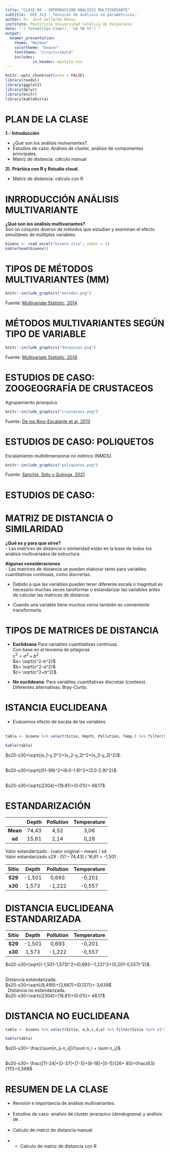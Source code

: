 ```yaml
---
title: "CLASE 08 - INTRODUCCIÓN ANÁLISIS MULTIVARIANTE"
subtitle: 'OCE 313 - Técnicas de análisis no paramétricos.'
author: Dr. José Gallardo Matus
institute: Pontificia Universidad Católica de Valparaíso
date: "`r format(Sys.time(), '%d %B %Y')`"
output: 
  beamer_presentation:
    theme: "Malmoe"
    colortheme: "beaver"
    fonttheme: "structurebold"
    includes:
            in_header: mystyle.tex
---
```


```r
knitr::opts_chunk$set(echo = FALSE)
library(readxl)
library(ggplot2)
library(dplyr)
library(knitr)
library(kableExtra)
```

# PLAN DE LA CLASE

**1.- Introducción**
    
- ¿Qué son los análisis mulvariantes?.
- Estudios de caso: Análisis de cluster, análisis de
componentes principales.
- Matriz de distancia: cálculo manual

**2). Práctica con R y Rstudio cloud.**

- Matriz de distancia: cálculo con R

# INRRODUCCIÓN ANÁLISIS MULTIVARIANTE

**¿Qué son los análisis multivariantes?**   
Son un conjunto diverso de métodos que estudian y examinan el efecto simultáneo de múltiples variables.

```r
bioenv <- read_excel("bioenv.xlsx", sheet = 1)
kable(head(bioenv))
```

# TIPOS DE MÉTODOS MULTIVARIANTES (MM)

```r
knitr::include_graphics("metodos.png")
```

Fuente: [Multivariate Statistic, 2014](https://www.fbbva.es/microsite/multivariate-statistics/legal.html)

# MÉTODOS MULTIVARIANTES SEGÚN TIPO DE VARIABLE

```r
knitr::include_graphics("4esquinas.png")
```

Fuente: [Multivariate Statistic, 2014](https://www.fbbva.es/microsite/multivariate-statistics/legal.html)


# ESTUDIOS DE CASO: ZOOGEOGRAFÍA DE CRUSTACEOS

Agrupamiento jerarquico.  
```r
knitr::include_graphics("crustaceos.png")
```

Fuente: [De los Ríos-Escalante et al, 2013](https://www.scielo.cl/scielo.php?script=sci_arttext&pid=S0718-560X2013000500005)

# ESTUDIOS DE CASO: POLIQUETOS

Escalamiento multidimensional no métrico (NMDS).    
```r
knitr::include_graphics("poliquetos.png")
```

Fuente: [Sanchis, Soto y Quiroga, 2021](https://doi.org/10.1016/j.marpolbul.2021.112309)

# ESTUDIOS DE CASO: 

# MATRIZ DE DISTANCIA O SIMILARIDAD

**¿Qué es y para que sirve?**  
- Las matrices de distancia o similaridad están en la base de todos los análisis multivariados de estructura. 

**Algunas consideraciones**  
- Las matrices de distancia se pueden elaborar tanto para variables cuantitativas continuas, como discrertas.

- Debido a que las variables pueden tener diferente escala o magnitud es necesario muchas veces tansformar o estandarizar las variables antes de calcular las matrices de distancia.

- Cuando una variable tiene muchos ceros también es conveniente transformarla.


# TIPOS DE MATRICES DE DISTANCIA 

- **Euclideana** Para variables cuantitativas continuas.  
  Con base en el teorema de pitágoras  
  $c^2= a^2 +b^2$  
  $a= \sqrt{c^2-b^2}$  
  $b= \sqrt{c^2-a^2}$  
  $c= \sqrt{c^2+b^2}$  

- **No euclideana**: Para variables cuantitativas discretas (conteos).  
 Diferentes alternativas: Bray-Curtis.  
 
# ISTANCIA EUCLIDEANA

- Evaluemos efecto de escala de las variables. \
&nbsp;
```r
tabla <- bioenv %>% select(Sitio, Depth, Pollution, Temp.) %>% filter(Sitio %in% c("s29", "s30"))

kable(tabla)
```

  $s20-s30=\sqrt{(x_1-y_1)^2+(x_2-y_2)^2+(x_3-y_3)^2}$.\
&nbsp;
  
  $s20-s30=\sqrt{(51-99)^2+(6.0-1.9)^2+(3.0-2.9)^2}$.\
&nbsp;
  
  $s20-s30=\sqrt{(2304)+(18.81)+(0.01)}= 48.17$
  
# ESTANDARIZACIÓN

|  | **Depth**| **Pollution** | **Temperature** |
|:------:|:------:|:------:|:------:|
| **Mean** | 74,43 | 4,52 | 3,06 |
| **sd** | 15,61 | 2,14 | 0,28 |

Valor estandarizado : (valor original – mean) / sd  
Valor estandarizado s29 : (51 – 74,43) / 16,61 = -1,501

| **Sitio** | **Depth**| **Pollution** | **Temperature** |
|:------:|:------:|:------:|:------:|
| **S29** | -1,501 | 0,693 | -0,201 |
| **s30** | 1,573 | -1,222 | -0,557 |


# DISTANCIA EUCLIDEANA ESTANDARIZADA

| **Sitio** | **Depth**| **Pollution** | **Temperature** |
|:------:|:------:|:------:|:------:|
| **S29** | -1,501 | 0,693 | -0,201 |
| **s30** | 1,573 | -1,222 | -0,557 |

  $s20-s30=\sqrt{(-1,501-1,573)^2+(0,693--1,22)^2+(0,201-0,557)^2}$.\
&nbsp;
  
  Distancia estandarizada.  
  $s20-s30=\sqrt{(9,499)+(3,667)+(0,127)}= 3,639$.\
&nbsp;
  Distancia no estandarizada.  
  $s20-s30=\sqrt{(2304)+(18.81)+(0.01)}= 48.17$

# DISTANCIA NO EUCLIDEANA

```r
tabla <- bioenv %>% select(Sitio, a,b,c,d,e) %>% filter(Sitio %in% c("s29", "s30"))

kable(tabla)
```


$s20-s30= \frac{\sum|n_ij-n_ij|}{\sum n_i + \sum n_j}$.\
&nbsp;

$s20-s30= \frac{|11-24|+|0-37|+|7-5|+|8-18|+|0-1|}{26+ 85}=\frac{63}{111}=0,568$


# RESUMEN DE LA CLASE

- Revisión e importancia de análisis multivariantes.\
&nbsp;
- Estudios de caso: analisis de cluster jerarquico (dendograma) y análisis de .\
&nbsp;
- Calculo de matriz de distancia manual\
&nbsp;
- - Calculo de matriz de distancia con R\
&nbsp;